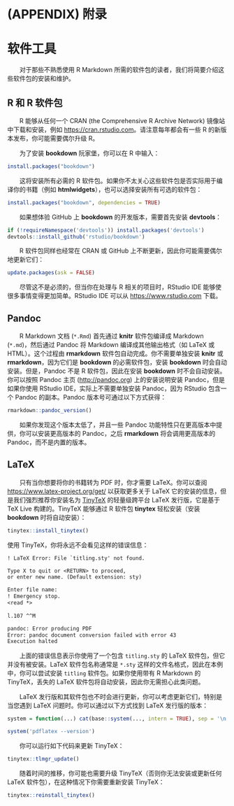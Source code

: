 \cleardoublepage 

# (APPENDIX) 附录 {-}

# 软件工具 {#software-tools}

&emsp;&emsp;对于那些不熟悉使用 R Markdown 所需的软件包的读者，我们将简要介绍这些软件包的安装和维护。

## R 和 R 软件包

&emsp;&emsp;R 能够从任何一个 CRAN (the Comprehensive R Archive Network) 镜像站中下载和安装，例如 <https://cran.rstudio.com>。请注意每年都会有一些 R 的新版本发布，你可能需要偶尔升级 R。

&emsp;&emsp;为了安装 **bookdown** 阮家堡，你可以在 R 中输入：

```{r eval=FALSE}
install.packages("bookdown")
```

&emsp;&emsp;这将安装所有必需的 R 软件包。如果你不太关心这些软件包是否实际用于编译你的书籍（例如 **htmlwidgets**），也可以选择安装所有可选的软件包：

```{r eval=FALSE}
install.packages("bookdown", dependencies = TRUE)
```

&emsp;&emsp;如果想体验 GitHub 上 **bookdown** 的开发版本，需要首先安装 **devtools**：

```{r eval=FALSE}
if (!requireNamespace('devtools')) install.packages('devtools')
devtools::install_github('rstudio/bookdown')
```

&emsp;&emsp;R 软件包同样也经常在 CRAN 或 GitHub 上不断更新，因此你可能需要偶尔地更新它们：

```{r eval=FALSE}
update.packages(ask = FALSE)
```

&emsp;&emsp;尽管这不是必须的，但当你在处理与 R 相关的项目时，RStudio IDE 能够使很多事情变得更加简单。RStudio IDE 可以从 <https://www.rstudio.com> 下载。

## Pandoc

&emsp;&emsp;R Markdown 文档 (`*.Rmd`) 首先通过 **knitr** 软件包编译成 Markdown (`*.md`)，然后通过 Pandoc 将 Markdown 编译成其他输出格式（如 LaTeX 或 HTML）。\index{Pandoc}这个过程由 **rmarkdown** 软件包自动完成。你不需要单独安装 **knitr** 或 **rmarkdown**，因为它们是 **bookdown** 的必需软件包，安装 **bookdown** 时会自动安装。但是，Pandoc 不是 R 软件包，因此在安装 **bookdown** 时不会自动安装。你可以按照 Pandoc 主页 (<http://pandoc.org>) 上的安装说明安装 Pandoc，但是如果你使用 RStudio IDE，实际上不需要单独安装 Pandoc，因为 RStudio 包含一个 Pandoc 的副本。Pandoc 版本号可通过以下方式获得：

```{r collapse=TRUE}
rmarkdown::pandoc_version()
```

&emsp;&emsp;如果你发现这个版本太低了，并且一些 Pandoc 功能特性只在更高版本中提供，你可以安装更高版本的 Pandoc，之后 **rmarkdown** 将会调用更高版本的 Pandoc，而不是内置的版本。

## LaTeX

&emsp;&emsp;只有当你想要将你的书籍转为 PDF 时，你才需要 LaTeX\index{LaTeX}。你可以查阅 <https://www.latex-project.org/get/> 以获取更多关于 LaTeX 它的安装的信息，但是我们强烈推荐你安装名为 [TinyTeX](https://yihui.org/tinytex/) 的轻量级跨平台 LaTeX 发行版，它是基于 TeX Live 构建的。TinyTeX 能够通过 R 软件包 **tinytex** 轻松安装（安装 **bookdown** 时将自动安装）：

```{r, eval=FALSE}
tinytex::install_tinytex()
```

使用 TinyTeX，你将永远不会看见这样的错误信息：

```latex
! LaTeX Error: File `titling.sty' not found.

Type X to quit or <RETURN> to proceed,
or enter new name. (Default extension: sty)

Enter file name: 
! Emergency stop.
<read *> 
         
l.107 ^^M

pandoc: Error producing PDF
Error: pandoc document conversion failed with error 43
Execution halted
```

&emsp;&emsp;上面的错误信息表示你使用了一个包含 `titling.sty` 的 LaTeX 软件包，但它并没有被安装。LaTeX 软件包名称通常是 `*.sty` 这样的文件名格式，因此在本例中，你可以尝试安装 `titling` 软件包。如果你使用带有 R Markdown 的 TinyTeX，丢失的 LaTeX 软件包将自动安装，因此你无需担心此类问题。

&emsp;&emsp;LaTeX 发行版和其软件包也不时会进行更新，你可以考虑更新它们，特别是当您遇到 LaTeX 问题时。你可以通过以下方式找到 LaTeX 发行版的版本：

```{r include=FALSE}
system = function(...) cat(base::system(..., intern = TRUE), sep = '\n')
```
```{r collapse=TRUE}
system('pdflatex --version')
```

&emsp;&emsp;你可以运行如下代码来更新 TinyTeX：

```{r eval=FALSE}
tinytex::tlmgr_update()
```

&emsp;&emsp;随着时间的推移，你可能也需要升级 TinyTeX（否则你无法安装或更新任何 LaTeX 软件包），在这种情况下你需要重新安装 TinyTeX：

```{r eval=FALSE}
tinytex::reinstall_tinytex()
```
